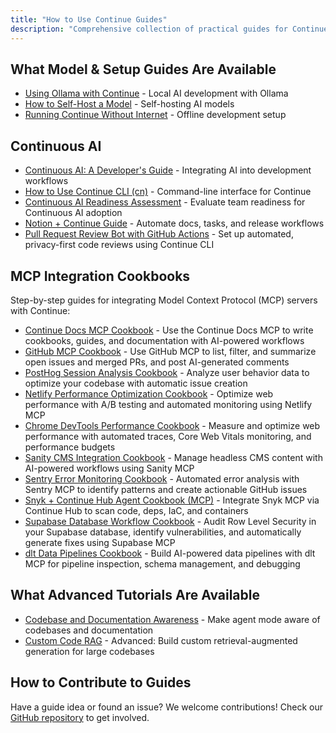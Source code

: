 ```yaml
---
title: "How to Use Continue Guides"
description: "Comprehensive collection of practical guides for Continue including model setup, local development with Ollama, offline usage, self-hosting, custom context providers, and advanced customization tutorials"
---
```


## What Model & Setup Guides Are Available

- [Using Ollama with Continue](/guides/ollama-guide) - Local AI development with Ollama
- [How to Self-Host a Model](/guides/how-to-self-host-a-model) - Self-hosting AI models
- [Running Continue Without Internet](/guides/running-continue-without-internet) - Offline development setup

## Continuous AI

- [Continuous AI: A Developer's Guide](/guides/continuous-ai) - Integrating AI into development workflows
- [How to Use Continue CLI (cn)](/guides/cli) - Command-line interface for Continue
- [Continuous AI Readiness Assessment](/guides/continuous-ai-readiness-assessment) - Evaluate team readiness for Continuous AI adoption
- [Notion + Continue Guide](/guides/notion-continue-guide) - Automate docs, tasks, and release workflows
- [Pull Request Review Bot with GitHub Actions](/guides/github-pr-review-bot) - Set up automated, privacy-first code reviews using Continue CLI

## MCP Integration Cookbooks

Step-by-step guides for integrating Model Context Protocol (MCP) servers with Continue:

- [Continue Docs MCP Cookbook](/guides/continue-docs-mcp-cookbook) - Use the Continue Docs MCP to write cookbooks, guides, and documentation with AI-powered workflows
- [GitHub MCP Cookbook](/guides/github-mcp-continue-cookbook) - Use GitHub MCP to list, filter, and summarize open issues and merged PRs, and post AI-generated comments
- [PostHog Session Analysis Cookbook](/guides/posthog-github-continuous-ai) - Analyze user behavior data to optimize your codebase with automatic issue creation
- [Netlify Performance Optimization Cookbook](/guides/netlify-mcp-continuous-deployment) - Optimize web performance with A/B testing and automated monitoring using Netlify MCP
- [Chrome DevTools Performance Cookbook](/guides/chrome-devtools-mcp-performance) - Measure and optimize web performance with automated traces, Core Web Vitals monitoring, and performance budgets
- [Sanity CMS Integration Cookbook](/guides/sanity-mcp-continue-cookbook) - Manage headless CMS content with AI-powered workflows using Sanity MCP
- [Sentry Error Monitoring Cookbook](/guides/sentry-mcp-error-monitoring) - Automated error analysis with Sentry MCP to identify patterns and create actionable GitHub issues
- [Snyk + Continue Hub Agent Cookbook (MCP)](/guides/snyk-mcp-continue-cookbook) - Integrate Snyk MCP via Continue Hub to scan code, deps, IaC, and containers
- [Supabase Database Workflow Cookbook](/guides/supabase-mcp-database-workflow) - Audit Row Level Security in your Supabase database, identify vulnerabilities, and automatically generate fixes using Supabase MCP
- [dlt Data Pipelines Cookbook](/guides/dlt-mcp-continue-cookbook) - Build AI-powered data pipelines with dlt MCP for pipeline inspection, schema management, and debugging

## What Advanced Tutorials Are Available

- [Codebase and Documentation Awareness](/guides/codebase-documentation-awareness) - Make agent mode aware of codebases and documentation
- [Custom Code RAG](/guides/custom-code-rag) - Advanced: Build custom retrieval-augmented generation for large codebases

## How to Contribute to Guides

Have a guide idea or found an issue? We welcome contributions! Check our [GitHub repository](https://github.com/continuedev/continue) to get involved.
